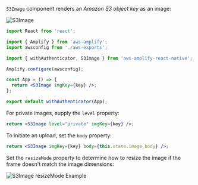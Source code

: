 `S3Image` component renders an _Amazon S3 object key_ as an image:

![S3Image](/images/s3image.png)

```jsx
import React from 'react';

import { Amplify } from 'aws-amplify';
import awsconfig from './aws-exports';

import { withAuthenticator, S3Image } from 'aws-amplify-react-native';

Amplify.configure(awsconfig);

const App = () => {
  return <S3Image imgKey={key} />;
};

export default withAuthenticator(App);
```

For private images, supply the `level` property:

```jsx
return <S3Image level="private" imgKey={key} />;
```

To initiate an upload, set the `body` property:

```jsx
return <S3Image imgKey={key} body={this.state.image_body} />;
```

Set the `resizeMode` property to determine how to resize the image if the frame doesn't match the image dimensions:

![S3Image resizeMode Example](/images/s3image-resize-mode.png)
